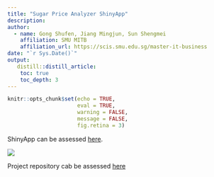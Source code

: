 ```yaml
---
title: "Sugar Price Analyzer ShinyApp"
description: 
author:
  - name: Gong Shufen, Jiang Mingjun, Sun Shengmei
    affiliation: SMU MITB
    affiliation_url: https://scis.smu.edu.sg/master-it-business
date: "`r Sys.Date()`"
output:
   distill::distill_article:
    toc: true
    toc_depth: 3
---
```


```r

knitr::opts_chunk$set(echo = TRUE,
                      eval = TRUE,
                      warning = FALSE,
                      message = FALSE,
                      fig.retina = 3)

```

ShinyApp can be assessed [here]().

![](coverpage.PNG)

Project repository cab be assessed [here](https://github.com/SSM2022/VAProject)






